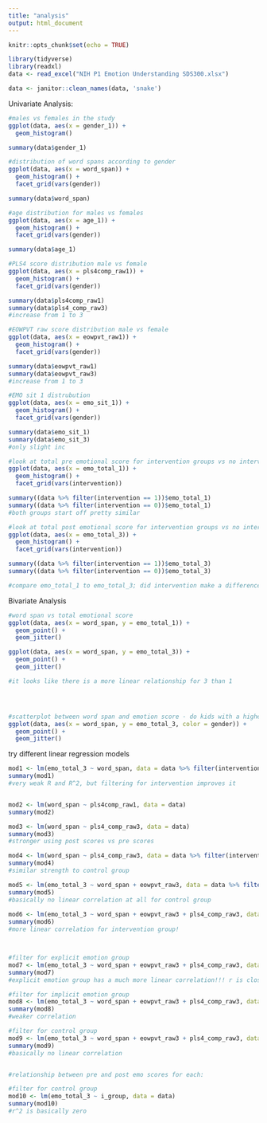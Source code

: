 ```yaml
---
title: "analysis"
output: html_document
---
```


```r
knitr::opts_chunk$set(echo = TRUE)
```

```r
library(tidyverse)
library(readxl)
data <- read_excel("NIH P1 Emotion Understanding SDS300.xlsx")

data <- janitor::clean_names(data, 'snake')
```


Univariate Analysis:
```r
#males vs females in the study
ggplot(data, aes(x = gender_1)) +
  geom_histogram()

summary(data$gender_1)

#distribution of word spans according to gender
ggplot(data, aes(x = word_span)) +
  geom_histogram() +
  facet_grid(vars(gender))

summary(data$word_span)

#age distribution for males vs females
ggplot(data, aes(x = age_1)) +
  geom_histogram() +
  facet_grid(vars(gender))

summary(data$age_1)

#PLS4 score distribution male vs female
ggplot(data, aes(x = pls4comp_raw1)) +
  geom_histogram() +
  facet_grid(vars(gender))

summary(data$pls4comp_raw1)
summary(data$pls4_comp_raw3)
#increase from 1 to 3

#EOWPVT raw score distribution male vs female 
ggplot(data, aes(x = eowpvt_raw1)) +
  geom_histogram() +
  facet_grid(vars(gender))

summary(data$eowpvt_raw1)
summary(data$eowpvt_raw3)
#increase from 1 to 3

#EMO sit 1 distrubution
ggplot(data, aes(x = emo_sit_1)) +
  geom_histogram() +
  facet_grid(vars(gender))

summary(data$emo_sit_1)
summary(data$emo_sit_3)
#only slight inc

#look at total pre emotional score for intervention groups vs no intervention
ggplot(data, aes(x = emo_total_1)) +
  geom_histogram() +
  facet_grid(vars(intervention))

summary((data %>% filter(intervention == 1))$emo_total_1)
summary((data %>% filter(intervention == 0))$emo_total_1)
#both groups start off pretty similar

#look at total post emotional score for intervention groups vs no intervention
ggplot(data, aes(x = emo_total_3)) +
  geom_histogram() +
  facet_grid(vars(intervention))

summary((data %>% filter(intervention == 1))$emo_total_3)
summary((data %>% filter(intervention == 0))$emo_total_3)

#compare emo_total_1 to emo_total_3; did intervention make a difference?
```

Bivariate Analysis
```r
#word span vs total emotional score
ggplot(data, aes(x = word_span, y = emo_total_1)) +
  geom_point() +
  geom_jitter()

ggplot(data, aes(x = word_span, y = emo_total_3)) +
  geom_point() +
  geom_jitter()

#it looks like there is a more linear relationship for 3 than 1




#scatterplot between word span and emotion score - do kids with a higher word span have better emotional understanding? 
ggplot(data, aes(x = word_span, y = emo_total_3, color = gender)) +
  geom_point() +
  geom_jitter()
```


try different linear regression models
```r
mod1 <- lm(emo_total_3 ~ word_span, data = data %>% filter(intervention == 1))
summary(mod1)
#very weak R and R^2, but filtering for intervention improves it


mod2 <- lm(word_span ~ pls4comp_raw1, data = data)
summary(mod2)

mod3 <- lm(word_span ~ pls4_comp_raw3, data = data)
summary(mod3)
#stronger using post scores vs pre scores

mod4 <- lm(word_span ~ pls4_comp_raw3, data = data %>% filter(intervention == 1))
summary(mod4)
#similar strength to control group

mod5 <- lm(emo_total_3 ~ word_span + eowpvt_raw3, data = data %>% filter(intervention == 0))
summary(mod5)
#basically no linear correlation at all for control group
  
mod6 <- lm(emo_total_3 ~ word_span + eowpvt_raw3 + pls4_comp_raw3, data = data %>% filter(intervention == 1))
summary(mod6)
#more linear correlation for intervention group!



#filter for explicit emotion group
mod7 <- lm(emo_total_3 ~ word_span + eowpvt_raw3 + pls4_comp_raw3, data = data %>% filter(i_group == 2))
summary(mod7)
#explicit emotion group has a much more linear correlation!!! r is close to 0.5, highest so far

#filter for implicit emotion group
mod8 <- lm(emo_total_3 ~ word_span + eowpvt_raw3 + pls4_comp_raw3, data = data %>% filter(i_group == 3))
summary(mod8)
#weaker correlation 

#filter for control group
mod9 <- lm(emo_total_3 ~ word_span + eowpvt_raw3 + pls4_comp_raw3, data = data %>% filter(i_group == 1))
summary(mod9)
#basically no linear correlation 


#relationship between pre and post emo scores for each:

#filter for control group
mod10 <- lm(emo_total_3 ~ i_group, data = data)
summary(mod10)
#r^2 is basically zero
  

```

